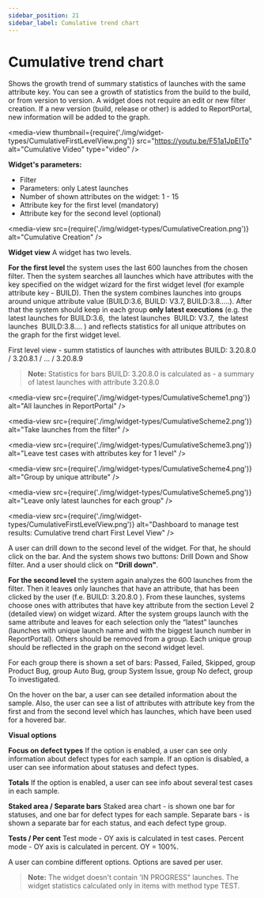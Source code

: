```yaml
---
sidebar_position: 21
sidebar_label: Cumulative trend chart
---
```


# Cumulative trend chart

Shows the growth trend of summary statistics of launches with the same attribute key.
You can see a growth of statistics from the build to the build, or from version to version.
A widget does not require an edit or new filter creation. If a new version (build, release or other) is added to ReportPortal, new information will be added to the graph.

<media-view thumbnail={require('./img/widget-types/CumulativeFirstLevelView.png')} src="https://youtu.be/F51a1JpEITo" alt="Cumulative Video" type="video" />

**Widget's parameters:**
- Filter
- Parameters: only Latest launches
- Number of shown attributes on the widget: 1 - 15
- Attribute key for the first level (mandatory)
- Attribute key for the second level (optional)

<media-view src={require('./img/widget-types/CumulativeCreation.png')} alt="Cumulative Creation" />

**Widget view**
A widget has two levels.

**For the first level**  the system uses the last 600 launches from the chosen filter.
Then the system searches all launches which have attributes with the key specified on the widget wizard for the first widget level (for example attribute key - BUILD).
Then the system combines launches into groups around unique attribute value (BUILD:3.6, BUILD: V3.7, BUILD:3.8…..).
After that the system should keep in each group **only latest executions** (e.g. the latest launches for BUILD:3.6,  the latest launches  BUILD: V3.7,  the latest launches  BUILD:3.8…. ) and reflects statistics for all unique attributes on the graph for the first widget level.

First level view - summ statistics of launches with attributes BUILD: 3.20.8.0 / 3.20.8.1 / ... / 3.20.8.9

> **Note:**
Statistics for bars BUILD: 3.20.8.0 is calculated as - a summary of latest launches with attribute 3.20.8.0

<media-view src={require('./img/widget-types/CumulativeScheme1.png')} alt="All launches in ReportPortal" />

<media-view src={require('./img/widget-types/CumulativeScheme2.png')} alt="Take launches from the filter" />

<media-view src={require('./img/widget-types/CumulativeScheme3.png')} alt="Leave test cases with attributes key for 1 level" />

<media-view src={require('./img/widget-types/CumulativeScheme4.png')} alt="Group by unique attribute" />

<media-view src={require('./img/widget-types/CumulativeScheme5.png')} alt="Leave only latest launches for each group" />

<media-view src={require('./img/widget-types/CumulativeFirstLevelView.png')} alt="Dashboard to manage test results: Cumulative trend chart First Level View" />

A user can drill down to the second level of the widget. For that, he should click on the bar. And the system shows two buttons: Drill Down and Show filter.
And a user should click on **"Drill down"**.

**For the second level** the system again analyzes the 600 launches from the filter.
Then it leaves only launches that have an attribute, that has been clicked by the user (f.e. BUILD: 3.20.8.0 ).
From these launches, systems choose ones with attributes that have key attribute from the section Level 2 (detailed view) on widget wizard.
After the system groups launch with the same attribute and leaves for each selection only the “latest” launches (launches with unique launch name and with the biggest launch number in ReportPortal).
Others should be removed from a group. Each unique group should be reflected in the graph on the second widget level.


For each group there is shown a set of bars: Passed, Failed, Skipped, group Product Bug, group Auto Bug, group System Issue, group No defect, group To investigated.

On the hover on the bar, a user can see detailed information about the sample. Also, the user can see a list of attributes with attribute key from the first and from the second level which has launches, which have been used for a hovered bar.


**Visual options**

**Focus on defect types**
If the option is enabled, a user can see only information about defect types for each sample.
If an option is disabled, a user can see information about statuses and defect types.

**Totals**
If the option is enabled, a user can see info about several test cases in each sample.

**Staked area / Separate bars**
Staked area chart - is shown one bar for statuses, and one bar for defect types for each sample.
Separate bars - is shown a separate bar for each status, and each defect type group.

**Tests / Per cent**
Test mode - OY axis is calculated in test cases.
Percent mode - OY axis is calculated in percent. OY = 100%.

A user can combine different options. Options are saved per user.

>**Note:**
The widget doesn't contain 'IN PROGRESS" launches. The widget statistics calculated only in items with method type TEST.
